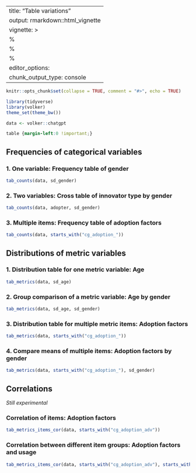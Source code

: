 
---
title: "Table variations"
output: rmarkdown::html_vignette
vignette: >
  %\VignetteIndexEntry{Table variations}
  %\VignetteEncoding{UTF-8}
  %\VignetteEngine{knitr::rmarkdown}
editor_options: 
  chunk_output_type: console
---

```r
knitr::opts_chunk$set(collapse = TRUE, comment = "#>", echo = TRUE)

library(tidyverse)
library(volker)
theme_set(theme_bw())

data <- volker::chatgpt

```

```css
table {margin-left:0 !important;}
```

## Frequencies of categorical variables

### 1. One variable: Frequency table of gender
```r
tab_counts(data, sd_gender)
```

### 2. Two variables: Cross table of innovator type by gender

```r
tab_counts(data, adopter, sd_gender)
```


### 3. Multiple items: Frequency table of adoption factors
```r
tab_counts(data, starts_with("cg_adoption_"))
```


## Distributions of metric variables

### 1. Distribution table for one metric variable: Age
```r
tab_metrics(data, sd_age)
```

### 2. Group comparison of a metric variable: Age by gender

```r
tab_metrics(data, sd_age, sd_gender)
```

### 3. Distribution table for multiple metric items: Adoption factors
```r
tab_metrics(data, starts_with("cg_adoption_"))
```


### 4. Compare means of multiple items: Adoption factors by gender
```r
tab_metrics(data, starts_with("cg_adoption_"), sd_gender)
```

## Correlations

*Still experimental*  

### Correlation of items: Adoption factors  

```r
tab_metrics_items_cor(data, starts_with("cg_adoption_adv"))
```

### Correlation between different item groups: Adoption factors and usage

```r
tab_metrics_items_cor(data, starts_with("cg_adoption_adv"), starts_with("use_"))
```

